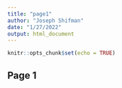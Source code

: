 ```yaml
---
title: "page1"
author: "Joseph Shifman"
date: "1/27/2022"
output: html_document
---
```


```r
knitr::opts_chunk$set(echo = TRUE)
```

## Page 1
